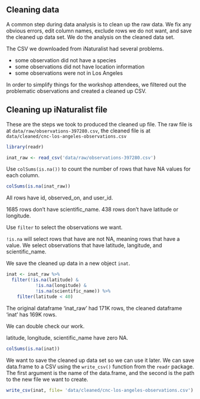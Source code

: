 ## Cleaning data

A common step during data analysis is to clean up the raw data. We fix any obvious errors, edit column names, exclude rows we do not want, and save the cleaned up data set. We do the analysis on the cleaned data set.

The CSV we downloaded from iNaturalist had several problems.

-   some observation did not have a species
-   some observations did not have location information
-   some observations were not in Los Angeles

In order to simplify things for the workshop attendees, we filtered out the problematic observations and created a cleaned up CSV.

## Cleaning up iNaturalist file

These are the steps we took to produced the cleaned up file. The raw file is at `data/raw/observations-397280.csv`, the cleaned file is at `data/cleaned/cnc-los-angeles-observations.csv`

```r
library(readr)
```

```r
inat_raw <- read_csv('data/raw/observations-397280.csv')
```

Use `colSums(is.na())` to count the number of rows that have NA values for each column.

```r
colSums(is.na(inat_raw))
```

All rows have id, observed_on, and user_id.

1685 rows don't have scientific_name. 438 rows don't have latitude or longitude.

Use `filter` to select the observations we want.

`!is.na` will select rows that have are not NA, meaning rows that have a value. We select observations that have latitude, langitude, and scientific_name.

We save the cleaned up data in a new object `inat`.

```r
inat <- inat_raw %>% 
  filter(!is.na(latitude) &
           !is.na(longitude) &
           !is.na(scientific_name)) %>%
    filter(latitude < 40)  


```

The original dataframe 'inat_raw' had 171K rows, the cleaned dataframe 'inat' has 169K rows.

We can double check our work.

latitude, longitude, scientific_name have zero NA.

```r
colSums(is.na(inat))
```

We want to save the cleaned up data set so we can use it later. We can save data.frame to a CSV using the `write_csv()` function from the `readr` package. The first argument is the name of the data.frame, and the second is the path to the new file we want to create.

```r
write_csv(inat, file= 'data/cleaned/cnc-los-angeles-observations.csv')
```
